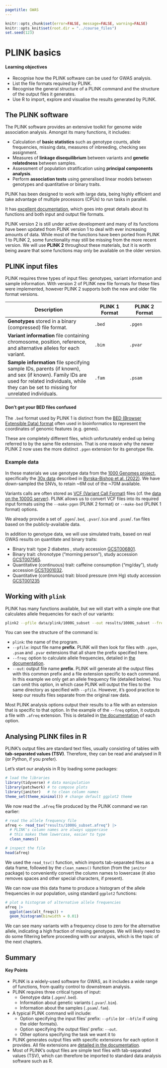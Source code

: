 ```yaml
---
pagetitle: GWAS
---
```


```r
knitr::opts_chunk$set(error=FALSE, message=FALSE, warning=FALSE)
knitr::opts_knit$set(root.dir = "../course_files")
set.seed(123)
```

# PLINK basics

:::{.callout-tip}
#### Learning objectives

- Recognise how the PLINK software can be used for GWAS analysis.
- List the file formats required by PLINK.
- Recognise the general structure of a PLINK command and the structure of the output files it generates.
- Use R to import, explore and visualise the results generated by PLINK. 
:::


## The PLINK software

The PLINK software provides an extensive toolkit for genome wide association analysis. 
Amongst its many functions, it includes:

- Calculation of **basic statistics** such as genotype counts, allele frequencies, missing data, measures of inbreeding, checking sex assignment.
- Measures of **linkage disequilibrium** between variants and **genetic relatedness** between samples.
- Assessment of population stratification using **principal components analysis**. 
- Perform **association tests** using generalised linear models between genotypes and quantitative or binary traits.

PLINK has been designed to work with large data, being highly efficient and take advantage of multiple processors (CPUs) to run tasks in parallel. 

It has [excellent documentation](https://www.cog-genomics.org/plink/2.0/), which goes into great details about its functions and both input and output file formats. 

PLINK version 2 is still under active development and many of its functions have been updated from PLINK version 1 to deal with ever increasing amounts of data. 
While most of the functions have been ported from PLINK 1 to PLINK 2, some functionality may still be missing from the more recent version. 
We will use **PLINK 2** throughout these materials, but it is worth being aware that some functions may only be available on the older version. 


## PLINK input files

PLINK requires three types of input files: genotypes, variant information and sample information. 
With version 2 of PLINK new file formats for these files were implemented, however PLINK 2 supports both the new and older file format versions. 

| Description                         | PLINK 1 Format | PLINK 2 Format |
|-------------------------------------|---------------|---------------|
| **Genotypes** stored in a binary (compressed) file format. | `.bed` | `.pgen` |
| **Variant information** file containing chromosome, position, reference, and alternative alleles for each variant. | `.bim` | `.pvar` |
| **Sample information** file specifying sample IDs, parents (if known), and sex (if known). Family IDs are used for related individuals, while they can be set to missing for unrelated individuals. | `.fam` | `.psam` |

:::{.callout-warning}
#### Don't get your BED files confused

The `.bed` format used by PLINK 1 is distinct from the [BED (Browser Extensible Data) format](https://en.wikipedia.org/wiki/BED_(file_format)) often used in bioinformatics to represent the coordinates of genomic features (e.g. genes). 

These are completely different files, which unfortunately ended up being referred to by the same file extension.
That is one reason why the newer PLINK 2 now uses the more distinct `.pgen` extension for its genotype file.
:::


### Example data

In these materials we use genotype data from the [1000 Genomes project](https://www.internationalgenome.org/), specifically the [30x data](https://www.internationalgenome.org/data-portal/data-collection/30x-grch38) described in [Byrska-Bishop et al. (2022)](https://doi.org/10.1016/j.cell.2022.08.004).
We have down-sampled the SNVs, to retain ~6M out of the ~70M available.

Variants calls are often stored as [VCF (Variant Call Format)](https://en.wikipedia.org/wiki/Variant_Call_Format) files (cf. the [data on the 1000G server](http://ftp.1000genomes.ebi.ac.uk/vol1/ftp/data_collections/1000G_2504_high_coverage/working/20201028_3202_raw_GT_with_annot/)). 
PLINK allows us to convert VCF files into its required input formats using the `--make-pgen` (PLINK 2 format) or `--make-bed` (PLINK 1 format) options.

We already provide a set of `.pgen`/`.bed`, `.pvar`/`.bim` and `.psam`/`.fam` files based on the publicly-available data.

In addition to genotype data, we will use simulated traits, based on real GWAS results on quantitate and binary traits: 

- Binary trait: type 2 diabetes , study accession [GCST006801](https://www.ebi.ac.uk/gwas/studies/GCST006801).
- Binary trait: chronotype ("morning person"), study accession [GCST007565](https://www.ebi.ac.uk/gwas/studies/GCST007565). 
- Quantitative (continuous) trait: caffeine consumption ("mg/day"), study accession [GCST001032](https://www.ebi.ac.uk/gwas/studies/GCST001032).
- Quantitative (continuous) trait: blood pressure (mm Hg) study accession [GCST001235](https://www.ebi.ac.uk/gwas/studies/GCST001235)


## Working with `plink`

PLINK has many functions available, but we will start with a simple one that calculates allele frequencies for each of our variants: 

```bash
plink2 --pfile data/plink/1000G_subset --out results/1000G_subset --freq
```

You can see the structure of the command is: 

- `plink`: the name of the program.
- `--pfile`: input file name **prefix**. PLINK will then look for files with `.pgen`, `.psam` and `.pvar` extensions that all share the prefix specified here. 
- `--freq`: option to calculate allele frequencies, detailed in [the documentation](https://www.cog-genomics.org/plink/2.0/basic_stats#freq).
- `--out`: output file name **prefix**. PLINK will generate all the output files with this common prefix and a file extension specific to each command. In this example we only get an allele frequency file (detailed below). You can omit this option, in which case PLINK will output the files to the same directory as specified with `--pfile`. However, it's good practice to keep our results files separate from the original raw data.

Most PLINK analysis options output their results to a file with an extension that is specific to that option.
In the example of the `--freq` option, it outputs a file with `.afreq` extension. 
This is detailed in [the documentation](https://www.cog-genomics.org/plink/2.0/basic_stats) of each option.


## Analysing PLINK files in R

PLINK's output files are standard text files, usually consisting of tables with **tab-separated values (TSV)**. 
Therefore, they can be read and analysed in R (or Python, if you prefer). 

Let's start our analysis in R by loading some packages:

```r
# load the libraries
library(tidyverse) # data manipulation
library(patchwork) # to compose plots
library(janitor)   # to clean column names
theme_set(theme_minimal()) # change default ggplot2 theme
```

We now read the `.afreq` file produced by the PLINK command we ran earlier:

```r
# read the allele frequency file
afreq <- read_tsv("results/1000G_subset.afreq") |> 
  # PLINK's column names are always upppercase
  # this makes them lowercase, easier to type
  clean_names()

# inspect the file
head(afreq)
```

We used the `read_tsv()` function, which imports tab-separated files as a data frame, followed by the `clean_names()` function (from the `janitor` package) to conveniently convert the column names to lowercase (it also removes spaces and other special characters, if present).

We can now use this data frame to produce a histogram of the allele frequencies in our population, using standard `ggplot2` functions:

```r
# plot a histogram of alternative allele frequencies
afreq |> 
  ggplot(aes(alt_freqs)) +
  geom_histogram(binwidth = 0.01)
```

We can see many variants with a frequency close to zero for the alternative allele, indicating a high fraction of missing genotypes. 
We will likely need to do some filtering before proceeding with our analysis, which is the topic of the next chapters. 


## Summary

::: {.callout-tip}
#### Key Points

- PLINK is a widely-used software for GWAS, as it includes a wide range of functions, from quality control to downstream analysis. 
- PLINK requires three critical types of input: 
  - Genotype data (`.pgen`/`.bed`).
  - Information about genetic variants (`.pvar`/`.bim`).
  - Information about the samples (`.psam`/`.fam`).
- A typical PLINK command will include:
  - Option specifying the input files' prefix: `--pfile` (or `--bfile` if using the older formats).
  - Option specifying the output files' prefix: `--out`.
  - Other options specifying the task we want it to 
- PLINK generates output files with specific extensions for each option it provides. All file extensions are [detailed in the documentation](https://www.cog-genomics.org/plink/2.0/formats). 
- Most of PLINK's output files are simple text files with tab-separated values (TSV), which can therefore be imported to standard data analysis software such as R. 
:::
